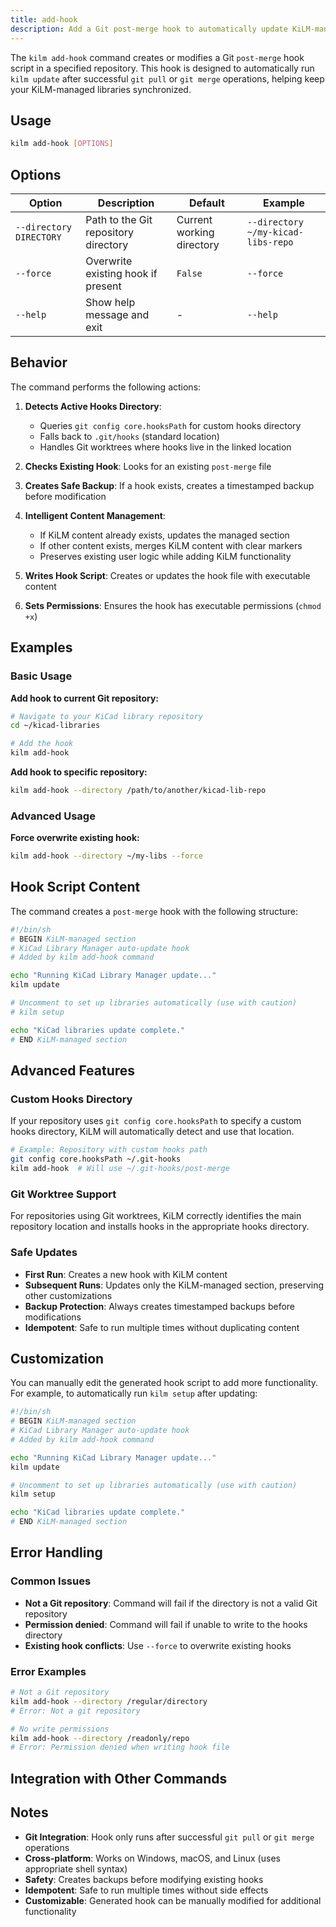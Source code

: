 ```yaml
---
title: add-hook
description: Add a Git post-merge hook to automatically update KiLM-managed libraries.
---
```



The `kilm add-hook` command creates or modifies a Git `post-merge` hook script in a specified repository. This hook is designed to automatically run `kilm update` after successful `git pull` or `git merge` operations, helping keep your KiLM-managed libraries synchronized.

## Usage

```bash
kilm add-hook [OPTIONS]
```

## Options

| Option | Description | Default | Example |
|--------|-------------|---------|---------|
| `--directory DIRECTORY` | Path to the Git repository directory | Current working directory | `--directory ~/my-kicad-libs-repo` |
| `--force` | Overwrite existing hook if present | `False` | `--force` |
| `--help` | Show help message and exit | - | `--help` |

## Behavior

The command performs the following actions:

1. **Detects Active Hooks Directory**:
   - Queries `git config core.hooksPath` for custom hooks directory
   - Falls back to `.git/hooks` (standard location)
   - Handles Git worktrees where hooks live in the linked location

2. **Checks Existing Hook**: Looks for an existing `post-merge` file

3. **Creates Safe Backup**: If a hook exists, creates a timestamped backup before modification

4. **Intelligent Content Management**:
   - If KiLM content already exists, updates the managed section
   - If other content exists, merges KiLM content with clear markers
   - Preserves existing user logic while adding KiLM functionality

5. **Writes Hook Script**: Creates or updates the hook file with executable content

6. **Sets Permissions**: Ensures the hook has executable permissions (`chmod +x`)

## Examples

### Basic Usage

**Add hook to current Git repository:**

```bash
# Navigate to your KiCad library repository
cd ~/kicad-libraries

# Add the hook
kilm add-hook
```

**Add hook to specific repository:**

```bash
kilm add-hook --directory /path/to/another/kicad-lib-repo
```

### Advanced Usage

**Force overwrite existing hook:**

```bash
kilm add-hook --directory ~/my-libs --force
```

## Hook Script Content

The command creates a `post-merge` hook with the following structure:

```bash
#!/bin/sh
# BEGIN KiLM-managed section
# KiCad Library Manager auto-update hook
# Added by kilm add-hook command

echo "Running KiCad Library Manager update..."
kilm update

# Uncomment to set up libraries automatically (use with caution)
# kilm setup

echo "KiCad libraries update complete."
# END KiLM-managed section
```

## Advanced Features

### Custom Hooks Directory

If your repository uses `git config core.hooksPath` to specify a custom hooks directory, KiLM will automatically detect and use that location.

```bash
# Example: Repository with custom hooks path
git config core.hooksPath ~/.git-hooks
kilm add-hook  # Will use ~/.git-hooks/post-merge
```

### Git Worktree Support

For repositories using Git worktrees, KiLM correctly identifies the main repository location and installs hooks in the appropriate hooks directory.

### Safe Updates

- **First Run**: Creates a new hook with KiLM content
- **Subsequent Runs**: Updates only the KiLM-managed section, preserving other customizations
- **Backup Protection**: Always creates timestamped backups before modifications
- **Idempotent**: Safe to run multiple times without duplicating content

## Customization

You can manually edit the generated hook script to add more functionality. For example, to automatically run `kilm setup` after updating:

```bash
#!/bin/sh
# BEGIN KiLM-managed section
# KiCad Library Manager auto-update hook
# Added by kilm add-hook command

echo "Running KiCad Library Manager update..."
kilm update

# Uncomment to set up libraries automatically (use with caution)
kilm setup

echo "KiCad libraries update complete."
# END KiLM-managed section
```

## Error Handling

### Common Issues

- **Not a Git repository**: Command will fail if the directory is not a valid Git repository
- **Permission denied**: Command will fail if unable to write to the hooks directory
- **Existing hook conflicts**: Use `--force` to overwrite existing hooks

### Error Examples

```bash
# Not a Git repository
kilm add-hook --directory /regular/directory
# Error: Not a git repository

# No write permissions
kilm add-hook --directory /readonly/repo
# Error: Permission denied when writing hook file
```

## Integration with Other Commands

<CardGrid>
  <LinkCard
    title="update"
    href="/reference/cli/update/"
    description="The command that gets executed by the post-merge hook"
  />
  <LinkCard
    title="setup"
    href="/reference/cli/setup/"
    description="Can be optionally added to the hook for automatic setup"
  />
  <LinkCard
    title="status"
    href="/reference/cli/status/"
    description="Check hook installation status"
  />
</CardGrid>

## Notes

- **Git Integration**: Hook only runs after successful `git pull` or `git merge` operations
- **Cross-platform**: Works on Windows, macOS, and Linux (uses appropriate shell syntax)
- **Safety**: Creates backups before modifying existing hooks
- **Idempotent**: Safe to run multiple times without side effects
- **Customizable**: Generated hook can be manually modified for additional functionality
